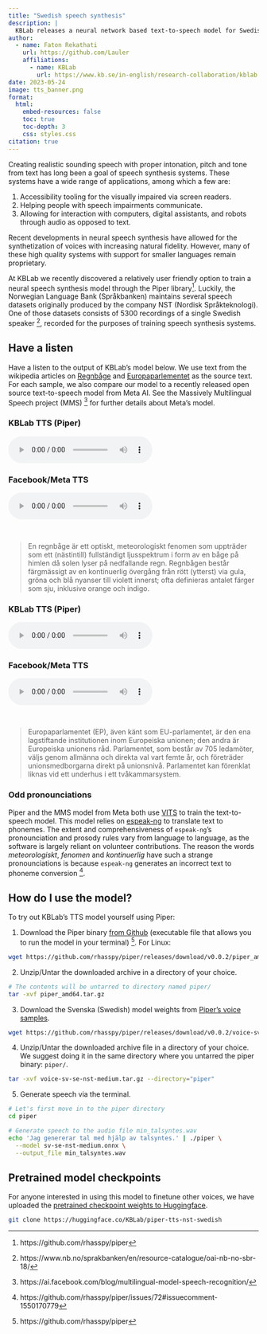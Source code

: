 ```yaml
---
title: "Swedish speech synthesis"
description: |
  KBLab releases a neural network based text-to-speech model for Swedish. The model was trained on an open Swedish speech synthesis dataset from NST. We make our latest training checkpoint available for for anyone wishing to finetune on a new voice. We also contribute the model weights to the open source project Piper, where users can deploy a light weight optimized version of the model on their own computers or on their Raspberry Pis.
author:
  - name: Faton Rekathati
    url: https://github.com/Lauler
    affiliations: 
      - name: KBLab
        url: https://www.kb.se/in-english/research-collaboration/kblab.html
date: 2023-05-24
image: tts_banner.png
format:
  html:
    embed-resources: false
    toc: true
    toc-depth: 3
    css: styles.css
citation: true
---
```


Creating realistic sounding speech with proper intonation, pitch and tone from text has long been a goal of speech synthesis systems. These systems have a wide range of applications, among which a few are:

1. Accessibility tooling for the visually impaired via screen readers. 
2. Helping people with speech impairments communicate.
3. Allowing for interaction with computers, digital assistants, and robots through audio as opposed to text. 

Recent developments in neural speech synthesis have allowed for the synthetization of voices with increasing natural fidelity. However, many of these high quality systems with support for smaller languages remain proprietary. 

At KBLab we recently discovered a relatively user friendly option to train a neural speech synthesis model through the Piper library^[https://github.com/rhasspy/piper]. Luckily, the Norwegian Language Bank (Språkbanken) maintains several speech datasets originally produced by the company NST (Nordisk Språkteknologi). One of those datasets consists of 5300 recordings of a single Swedish speaker ^[https://www.nb.no/sprakbanken/en/resource-catalogue/oai-nb-no-sbr-18/], recorded for the purposes of training speech synthesis systems. 

## Have a listen

Have a listen to the output of KBLab's model below. We use text from the wikipedia articles on [Regnbåge](https://sv.wikipedia.org/wiki/Regnb%C3%A5ge) and [Europaparlementet](https://sv.wikipedia.org/wiki/Europaparlamentet) as the source text. For each sample, we also compare our model to a recently released open source text-to-speech model from Meta AI. See the Massively Multilingual Speech project (MMS) ^[https://ai.facebook.com/blog/multilingual-model-speech-recognition/] for further details about Meta's model. 

```{=html}
<div class="fullbox">
  <div class="audiobox">
    <div class="metabox">
      <h3>KBLab TTS (Piper)</h3>
      <audio controls style="width: 290px;">
         <source src="audio/kblab_regnbage.wav" type="audio/wav">
      </audio>
    </div>
  </div>
  
  <div class="audiobox">
    <div class="metabox2">
      <h3>Facebook/Meta TTS</h3>
      <audio controls style="width: 290px;">
        <source src="audio/meta_mms_regnbage.wav" type="audio/wav">
      </audio>
    </div>
  </div>
</div>
```

&nbsp;  

> En regnbåge är ett optiskt, meteorologiskt fenomen som uppträder som ett (nästintill) fullständigt ljusspektrum i form av en båge på himlen då solen lyser på nedfallande regn. Regnbågen består färgmässigt av en kontinuerlig övergång från rött (ytterst) via gula, gröna och blå nyanser till violett innerst; ofta definieras antalet färger som sju, inklusive orange och indigo.


```{=html}
<div class="fullbox2">
  <div class="audiobox">
    <div class="metabox">
      <h3>KBLab TTS (Piper)</h3>
    <audio controls style="width: 290px;">
      <source src="audio/kblab_eu.wav" type="audio/wav">
    </audio>
    </div>
  </div>
  
  <div class="audiobox">
    <div class="metabox2">
      <h3>Facebook/Meta TTS</h3>
      <audio controls style="width: 290px;">
        <source src="audio/meta_mms_eu.wav" type="audio/wav">
      </audio>
    </div>
  </div>
</div>
```

&nbsp;  

> Europaparlamentet (EP), även känt som EU-parlamentet, är den ena lagstiftande institutionen inom Europeiska unionen; den andra är Europeiska unionens råd. Parlamentet, som består av 705 ledamöter, väljs genom allmänna och direkta val vart femte år, och företräder unionsmedborgarna direkt på unionsnivå. Parlamentet kan förenklat liknas vid ett underhus i ett tvåkammarsystem. 

### Odd pronounciations

Piper and the MMS model from Meta both use [VITS](https://github.com/jaywalnut310/vits) to train the text-to-speech model. This model relies on [espeak-ng](https://en.wikipedia.org/wiki/ESpeak) to translate text to phonemes. The extent and comprehensiveness of `espeak-ng`'s pronounciation and prosody rules vary from language to language, as the software is largely reliant on volunteer contributions. The reason the words *meteorologiskt*, *fenomen* and *kontinuerlig* have such a strange pronounciations is because `espeak-ng` generates an incorrect text to phoneme conversion ^[https://github.com/rhasspy/piper/issues/72#issuecomment-1550170779].

## How do I use the model?

To try out KBLab's TTS model yourself using Piper:

1. Download the Piper binary [from Github](https://github.com/rhasspy/piper) (executable file that allows you to run the model in your terminal) ^[https://github.com/rhasspy/piper]. For Linux:

```bash
wget https://github.com/rhasspy/piper/releases/download/v0.0.2/piper_amd64.tar.gz
```

2. Unzip/Untar the downloaded archive in a directory of your choice. 

```bash
# The contents will be untarred to directory named piper/
tar -xvf piper_amd64.tar.gz
```

3. Download the Svenska (Swedish) model weights from [Piper's voice samples](https://rhasspy.github.io/piper-samples/).

```bash
wget https://github.com/rhasspy/piper/releases/download/v0.0.2/voice-sv-se-nst-medium.tar.gz
```

4. Unzip/Untar the downloaded archive file in a directory of your choice. We suggest doing it in the same directory where you untarred the piper binary: `piper/`. 

```bash
tar -xvf voice-sv-se-nst-medium.tar.gz --directory="piper"
```

5. Generate speech via the terminal. 

```bash
# Let's first move in to the piper directory
cd piper

# Generate speech to the audio file min_talsyntes.wav
echo 'Jag genererar tal med hjälp av talsyntes.' | ./piper \
  --model sv-se-nst-medium.onnx \
  --output_file min_talsyntes.wav
```

## Pretrained model checkpoints

For anyone interested in using this model to finetune other voices, we have uploaded the [pretrained checkpoint weights to Huggingface](https://huggingface.co/KBLab/piper-tts-nst-swedish). 

```bash
git clone https://huggingface.co/KBLab/piper-tts-nst-swedish
```